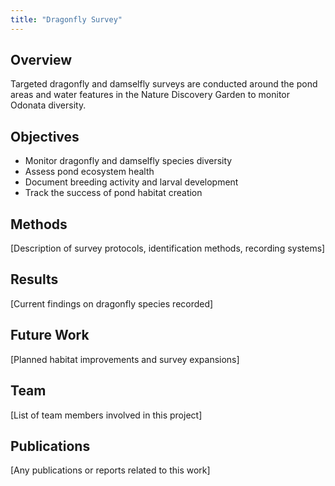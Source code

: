 ```yaml
---
title: "Dragonfly Survey"
---
```


## Overview

Targeted dragonfly and damselfly surveys are conducted around the pond areas and water features in the Nature Discovery Garden to monitor Odonata diversity.

## Objectives

- Monitor dragonfly and damselfly species diversity
- Assess pond ecosystem health
- Document breeding activity and larval development
- Track the success of pond habitat creation

## Methods

[Description of survey protocols, identification methods, recording systems]

## Results

[Current findings on dragonfly species recorded]

## Future Work

[Planned habitat improvements and survey expansions]

## Team

[List of team members involved in this project]

## Publications

[Any publications or reports related to this work]